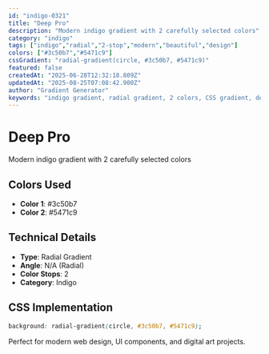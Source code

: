 ```yaml
---
id: "indigo-0321"
title: "Deep Pro"
description: "Modern indigo gradient with 2 carefully selected colors"
category: "indigo"
tags: ["indigo","radial","2-stop","modern","beautiful","design"]
colors: ["#3c50b7","#5471c9"]
cssGradient: "radial-gradient(circle, #3c50b7, #5471c9)"
featured: false
createdAt: "2025-06-28T12:32:18.809Z"
updatedAt: "2025-08-25T07:08:42.900Z"
author: "Gradient Generator"
keywords: "indigo gradient, radial gradient, 2 colors, CSS gradient, design, #3c50b7, #5471c9"
---
```


# Deep Pro

Modern indigo gradient with 2 carefully selected colors

## Colors Used
- **Color 1**: #3c50b7
- **Color 2**: #5471c9

## Technical Details
- **Type**: Radial Gradient
- **Angle**: N/A (Radial)
- **Color Stops**: 2
- **Category**: Indigo

## CSS Implementation
```css
background: radial-gradient(circle, #3c50b7, #5471c9);
```

Perfect for modern web design, UI components, and digital art projects.
